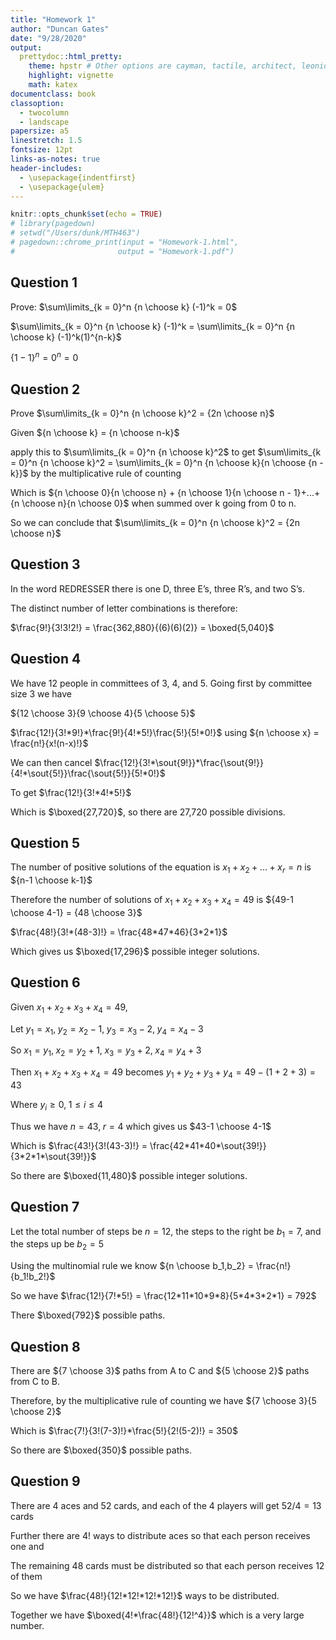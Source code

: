 ```yaml
---
title: "Homework 1"
author: "Duncan Gates"
date: "9/28/2020"
output: 
  prettydoc::html_pretty:
    theme: hpstr # Other options are cayman, tactile, architect, leonids, hpstr
    highlight: vignette
    math: katex
documentclass: book
classoption:
  - twocolumn
  - landscape
papersize: a5
linestretch: 1.5
fontsize: 12pt
links-as-notes: true
header-includes:
  - \usepackage{indentfirst}
  - \usepackage{ulem}
---
```


```r
knitr::opts_chunk$set(echo = TRUE)
# library(pagedown)
# setwd("/Users/dunk/MTH463")
# pagedown::chrome_print(input = "Homework-1.html",
#                       output = "Homework-1.pdf")
```

## Question 1

Prove: $\sum\limits_{k = 0}^n {n \choose k} (-1)^k = 0$

$\sum\limits_{k = 0}^n {n \choose k} (-1)^k = \sum\limits_{k = 0}^n {n \choose k} (-1)^k(1)^{n-k}$

$\{1-1\}^n=0^n=0$

## Question 2

Prove $\sum\limits_{k = 0}^n {n \choose k}^2 = {2n \choose n}$

Given ${n \choose k} = {n \choose n-k}$ 

apply this to $\sum\limits_{k = 0}^n {n \choose k}^2$ to get  $\sum\limits_{k = 0}^n {n \choose k}^2 = \sum\limits_{k = 0}^n {n \choose k}{n \choose {n -k}}$ by the multiplicative rule of counting

Which is ${n \choose 0}{n \choose n} + {n \choose 1}{n \choose n - 1}+...+{n \choose n}{n \choose 0}$ when summed over k going from 0 to n.

So we can conclude that $\sum\limits_{k = 0}^n {n \choose k}^2 = {2n \choose n}$

## Question 3

In the word REDRESSER there is one D, three E's, three R's, and two S's.

The distinct number of letter combinations is therefore:

$\frac{9!}{3!3!2!} = \frac{362,880}{(6)(6)(2)} = \boxed{5,040}$


## Question 4

We have 12 people in committees of 3, 4, and 5. Going first by committee size 3 we have

${12 \choose 3}{9 \choose 4}{5 \choose 5}$

$\frac{12!}{3!*9!}*\frac{9!}{4!*5!}\frac{5!}{5!*0!}$  using ${n \choose x} = \frac{n!}{x!(n-x)!}$

We can then cancel $\frac{12!}{3!*\sout{9!}}*\frac{\sout{9!}}{4!*\sout{5!}}\frac{\sout{5!}}{5!*0!}$

To get $\frac{12!}{3!*4!*5!}$

Which is $\boxed{27,720}$, so there are 27,720 possible divisions.

## Question 5

The number of positive solutions of the equation is $x_1+x_2+...+x_r = n$ is ${n-1 \choose k-1}$

Therefore the number of solutions of $x_1+x_2+x_3+x_4=49$ is ${49-1 \choose 4-1} = {48 \choose 3}$

$\frac{48!}{3!*(48-3)!} = \frac{48*47*46}{3*2*1}$

Which gives us $\boxed{17,296}$ possible integer solutions.



## Question 6

Given $x_1+x_2+x_3+x_4=49$,

Let $y_1 = x_1,\; y_2 = x_2 -1,\; y_3=x_3-2,\; y_4=x_4-3$

So $x_1=y_1,\;x_2=y_2+1,\;x_3=y_3+2,\;x_4=y_4+3$

Then $x_1+x_2+x_3+x_4=49$ becomes $y_1+y_2+y_3+y_4=49-(1+2+3)=43$

Where $y_i\geq0,\;1\leq i \leq4$

Thus we have $n = 43,\; r = 4$ which gives us $43-1 \choose 4-1$

Which is $\frac{43!}{3!(43-3)!} = \frac{42*41*40*\sout{39!}}{3*2*1*\sout{39!}}$

So there are $\boxed{11,480}$ possible integer solutions.

## Question 7

Let the total number of steps be $n = 12$, the steps to the right be $b_1 = 7$, and the steps up be $b_2 = 5$

Using the multinomial rule we know ${n \choose b_1,b_2} = \frac{n!}{b_1!b_2!}$

So we have $\frac{12!}{7!*5!} = \frac{12*11*10*9*8}{5*4*3*2*1} = 792$

There $\boxed{792}$ possible paths.

## Question 8

There are ${7 \choose 3}$ paths from A to C and ${5 \choose 2}$ paths from C to B.

Therefore, by the multiplicative rule of counting we have ${7 \choose 3}{5 \choose 2}$

Which is $\frac{7!}{3!(7-3)!}*\frac{5!}{2!(5-2)!} = 350$ 

So there are $\boxed{350}$ possible paths.

## Question 9

There are 4 aces and 52 cards, and each of the 4 players will get $52/4=13$ cards

Further there are $4!$ ways to distribute aces so that each person receives one and

The remaining 48 cards must be distributed so that each person receives 12 of them

So we have $\frac{48!}{12!*12!*12!*12!}$ ways to be distributed.

Together we have $\boxed{4!*\frac{48!}{12!^4}}$ which is a very large number.


